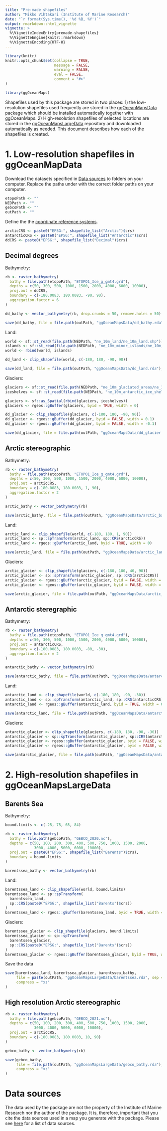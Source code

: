 ```yaml
---
title: "Pre-made shapefiles"
author: "Mikko Vihtakari (Institute of Marine Research)"
date: "`r format(Sys.time(), '%d %B, %Y')`"
output: rmarkdown::html_vignette
vignette: >
  %\VignetteIndexEntry{premade-shapefiles}
  %\VignetteEngine{knitr::rmarkdown}
  %\VignetteEncoding{UTF-8}
---
```


```r
library(knitr)
knitr::opts_chunk$set(collapse = TRUE, 
                      message = FALSE, 
                      warning = FALSE, 
                      eval = FALSE,
                      comment = "#>"
)

```

```r
library(ggOceanMaps)
```

Shapefiles used by this package are stored in two places: 1) the low-resolution shapefiles used frequently are stored in the [ggOceanMapsData](https://github.com/MikkoVihtakari/ggOceanMapsData) package which should be installed automatically together with ggOceanMaps. 2) High-resolution shapefiles of selected locations are stored in the [ggOceanMapsLargeData](https://github.com/MikkoVihtakari/ggOceanMapsLargeData) repository and downloaded automatically as needed. This document describes how each of the shapefiles is created. 

# 1. Low-resolution shapefiles in ggOceanMapData

Download the datasets specified in [Data sources](#data-sources) to folders on your computer. Replace the paths under with the correct folder paths on your computer.

```r
etopoPath <- ""
NEDPath <- ""
gebcoPath <- ""
outPath <- ""
```

Define the the [coordinate reference systems](https://mgimond.github.io/Spatial/coordinate-systems-in-r.html).

```r
arcticCRS <- paste0("EPSG:", shapefile_list("Arctic")$crs)
antarcticCRS <- paste0("EPSG:", shapefile_list("Antarctic")$crs)
ddCRS <- paste0("EPSG:", shapefile_list("Decimal")$crs)
```

## Decimal degrees

Bathymetry:

```r
rb <- raster_bathymetry(
  bathy = file.path(etopoPath, "ETOPO1_Ice_g_gmt4.grd"),
  depths = c(50, 300, 500, 1000, 1500, 2000, 4000, 6000, 10000), 
  proj.out = ddCRS, 
  boundary = c(-180.0083, 180.0083, -90, 90), 
  aggregation.factor = 6
)

dd_bathy <- vector_bathymetry(rb, drop.crumbs = 50, remove.holes = 50)

save(dd_bathy, file = file.path(outPath, "ggOceanMapsData/dd_bathy.rda"), compress = "xz")
```

Land:

```r
world <- sf::st_read(file.path(NEDPath, "ne_10m_land/ne_10m_land.shp"))
islands <- sf::st_read(file.path(NEDPath, "ne_10m_minor_islands/ne_10m_minor_islands.shp"))
world <- rbind(world, islands)

dd_land <- clip_shapefile(world, c(-180, 180, -90, 90))

save(dd_land, file = file.path(outPath, "ggOceanMapsData/dd_land.rda"), compress = "xz")
```

Glaciers:

```r
glaciers <- sf::st_read(file.path(NEDPath, "ne_10m_glaciated_areas/ne_10m_glaciated_areas.shp"))
iceshelves <- sf::st_read(file.path(NEDPath, "ne_10m_antarctic_ice_shelves_polys/ne_10m_antarctic_ice_shelves_polys.shp"))

glaciers <- sf::as_Spatial(rbind(glaciers, iceshelves))
glaciers <- rgeos::gBuffer(glaciers, byid = TRUE, width = 0)

dd_glacier <- clip_shapefile(glaciers, c(-180, 180, -90, 90))
dd_glacier <- rgeos::gBuffer(dd_glacier, byid = FALSE, width = 0.1)
dd_glacier <- rgeos::gBuffer(dd_glacier, byid = FALSE, width = -0.1)

save(dd_glacier, file = file.path(outPath, "ggOceanMapsData/dd_glacier.rda"), compress = "xz")
```

## Arctic stereographic

Bathymetry:

```r
rb <- raster_bathymetry(
  bathy = file.path(etopoPath, "ETOPO1_Ice_g_gmt4.grd"), 
  depths = c(50, 300, 500, 1000, 1500, 2000, 4000, 6000, 10000), 
  proj.out = arcticCRS, 
  boundary = c(-180.0083, 180.0083, 1, 90), 
  aggregation.factor = 2
)

arctic_bathy <- vector_bathymetry(rb)

save(arctic_bathy, file = file.path(outPath, "ggOceanMapsData/arctic_bathy.rda"), compress = "xz")
```

Land:

```r
arctic_land <- clip_shapefile(world, c(-180, 180, 1, 90))
arctic_land <- sp::spTransform(arctic_land, sp::CRS(arcticCRS))
arctic_land <- rgeos::gBuffer(arctic_land, byid = TRUE, width = 0)

save(arctic_land, file = file.path(outPath, "ggOceanMapsData/arctic_land.rda"), compress = "xz")
```

Glaciers:

```r
arctic_glacier <- clip_shapefile(glaciers, c(-180, 180, 40, 90))
arctic_glacier <- sp::spTransform(arctic_glacier, sp::CRS(arcticCRS))
arctic_glacier <- rgeos::gBuffer(arctic_glacier, byid = FALSE, width = 1000)
arctic_glacier <- rgeos::gBuffer(arctic_glacier, byid = FALSE, width = -1000)

save(arctic_glacier, file = file.path(outPath, "ggOceanMapsData/arctic_glacier.rda"), compress = "xz")
```

## Antarctic steregraphic

Bathymetry:

```r
rb <- raster_bathymetry(
  bathy = file.path(etopoPath, "ETOPO1_Ice_g_gmt4.grd"), 
  depths = c(50, 300, 500, 1000, 1500, 2000, 4000, 6000, 10000), 
  proj.out = antarcticCRS, 
  boundary = c(-180.0083, 180.0083, -80, -30), 
  aggregation.factor = 2
)

antarctic_bathy <- vector_bathymetry(rb)

save(antarctic_bathy, file = file.path(outPath, "ggOceanMapsData/antarctic_bathy.rda"), compress = "xz")
```

Land:

```r
antarctic_land <- clip_shapefile(world, c(-180, 180, -90, -30))
antarctic_land <- sp::spTransform(antarctic_land, sp::CRS(antarcticCRS))
antarctic_land <- rgeos::gBuffer(antarctic_land, byid = TRUE, width = 0)

save(antarctic_land, file = file.path(outPath, "ggOceanMapsData/antarctic_land.rda"), compress = "xz")
```

Glaciers:

```r
antarctic_glacier <- clip_shapefile(glaciers, c(-180, 180, -90, -30))
antarctic_glacier <- sp::spTransform(antarctic_glacier, sp::CRS(antarcticCRS))
antarctic_glacier <- rgeos::gBuffer(antarctic_glacier, byid = FALSE, width = 1000)
antarctic_glacier <- rgeos::gBuffer(antarctic_glacier, byid = FALSE, width = -1000)

save(antarctic_glacier, file = file.path(outPath, "ggOceanMapsData/antarctic_glacier.rda"), compress = "xz")
```

# 2. High-resolution shapefiles in ggOceanMapsLargeData

## Barents Sea

Bathymetry:

```r
bound.limits <- c(-25, 75, 65, 84)

rb <- raster_bathymetry(
  bathy = file.path(gebcoPath, "GEBCO_2020.nc"), 
  depths = c(50, 100, 200, 300, 400, 500, 750, 1000, 1500, 2000, 
             3000, 4000, 5000, 6000, 10000), 
  proj.out = paste0("EPSG:", shapefile_list("Barents")$crs), 
  boundary = bound.limits
)

barentssea_bathy <- vector_bathymetry(rb)
```

Land:

```r
barentssea_land <- clip_shapefile(world, bound.limits)
barentssea_land <- sp::spTransform(
  barentssea_land, 
  sp::CRS(paste0("EPSG:", shapefile_list("Barents")$crs))
)
barentssea_land <- rgeos::gBuffer(barentssea_land, byid = TRUE, width = 0)
```

Glaciers:

```r
barentssea_glacier <- clip_shapefile(glaciers, bound.limits)
barentssea_glacier <- sp::spTransform(
  barentssea_glacier, 
  sp::CRS(paste0("EPSG:", shapefile_list("Barents")$crs))
)
barentssea_glacier <- rgeos::gBuffer(barentssea_glacier, byid = TRUE, width = 0)
```

Save the data

```r
save(barentssea_land, barentssea_glacier, barentssea_bathy,
     file = paste(outPath, "ggOceanMapsLargeData/barentssea.rda", sep = "/"),
     compress = "xz"
)
```

## High resolution Arctic stereographic

```r
rb <- raster_bathymetry(
  bathy = file.path(gebcoPath, "GEBCO_2021.nc"), 
  depths = c(50, 100, 200, 300, 400, 500, 750, 1000, 1500, 2000, 
             3000, 4000, 5000, 6000, 10000), 
  proj.out = arcticCRS, 
  boundary = c(-180.0083, 180.0083, 10, 90)
)

gebco_bathy <- vector_bathymetry(rb)

save(gebco_bathy, 
     file = file.path(outPath, "ggOceanMapsLargeData/gebco_bathy.rda"),
     compress = "xz"
)
```

# Data sources

The data used by the package are not the property of the Institute of Marine Research nor the author of the package. It is, therefore, important that you cite the data sources used in a map you generate with the package. Please see [here](https://mikkovihtakari.github.io/ggOceanMaps/#citations-and-data-sources) for a list of data sources. 